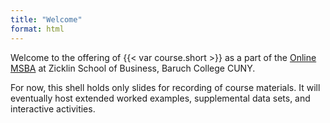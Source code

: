 ```yaml
---
title: "Welcome"
format: html
---
```


Welcome to the offering of {{< var course.short >}} as a part of the
[Online MSBA](https://zicklin.baruch.cuny.edu/academic-programs/graduate/ms/online-msba/) 
at Zicklin School of Business, Baruch College CUNY.

For now, this shell holds only slides for recording of
course materials. It will eventually host extended
worked examples, supplemental data sets, and interactive
activities.
